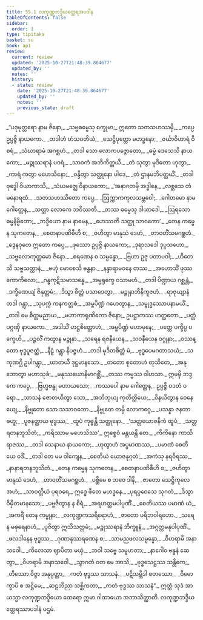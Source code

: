 ```yaml
---
title: 55.1 လကုဏ္ဍဘဒ္ဒိယတ္ထေရအပဒါန
tableOfContents: false
sidebar:
  order: 1
type: tipitaka
basket: su
book: ap1
review:
  current: review
  updated: '2025-10-27T21:48:39.864677'
  updated_by: ''
  notes: ''
  history:
  - state: review
    date: '2025-10-27T21:48:39.864677'
    updated_by: ''
    notes: ''
    previous_state: draft
---
```



<ReviewStatus review={frontmatter.review} showDetails={true} />

<HypothesisAnnotation frontmatter={frontmatter} />

<DynamicBreadcrumb />

<Division number="1" book="ap1" e="ch" v="20" p="429">

<Paragraph number="7334" type="verses" book="ap1">
_“ပဒုမုတ္တရော နာမ ဇိနော,_  
_သဗ္ဗဓမ္မေသု စက္ခုမာ;_  
ဣတော သတသဟဿမှိ,_  
_ကပ္ပေ ဥပ္ပဇ္ဇိ နာယကော._  

</Paragraph>

</Division>
<Division number="2" book="ap1" e="ch" v="20" p="429">

<Paragraph number="7335" type="verses" book="ap1">
_တဒါဟံ ဟံသဝတိယံ,_  
_သေဋ္ဌိပုတ္တော မဟဒ္ဓနော;_  
_ဇင်္ဃာဝိဟာရံ ဝိစရံ,_  
_သံဃာရာမံ အဂစ္ဆဟံ._  

</Paragraph>

</Division>
<Division number="3" book="ap1" e="ch" v="20" p="429">

<Paragraph number="7336" type="verses" book="ap1">
_တဒါ သော လောကပဇ္ဇောတော,_  
_ဓမ္မံ ဒေသေသိ နာယကော;_  
_မဉ္ဇုဿရာနံ ပဝရံ,_  
_သာဝကံ အဘိကိတ္တယိ._  

</Paragraph>

</Division>
<Division number="4" book="ap1" e="ch" v="20" p="429">

<Paragraph number="7337" type="verses" book="ap1">
_တံ သုတွာ မုဒိတော ဟုတွာ,_  
_ကာရံ ကတွာ မဟေသိနော;_  
_ဝန္ဒိတွာ သတ္ထုနော ပါဒေ,_  
_တံ ဌာနမဘိပတ္ထယိံ._  

</Paragraph>

</Division>
<Division number="5" book="ap1" e="ch" v="20" p="429">

<Paragraph number="7338" type="verses" book="ap1">
_တဒါ ဗုဒ္ဓေါ ဝိယာကာသိ,_  
_သံဃမဇ္ဈေ ဝိနာယကော;_  
_‘အနာဂတမှိ အဒ္ဓါနေ,_  
_လစ္ဆသေ တံ မနောရထံ._  

</Paragraph>

</Division>
<Division number="6" book="ap1" e="ch" v="20" p="429">

<Paragraph number="7339" type="verses" book="ap1">
_သတသဟဿိတော ကပ္ပေ,_  
_ဩက္ကာကကုလသမ္ဘဝေါ;_  
_ဂေါတမော နာမ ဂေါတ္တေန,_  
_သတ္ထာ လောကေ ဘဝိဿတိ._  

</Paragraph>

</Division>
<Division number="7" book="ap1" e="ch" v="20" p="429">

<Paragraph number="7340" type="verses" book="ap1">
_တဿ ဓမ္မေသု ဒါယာဒေါ,_  
_ဩရသော ဓမ္မနိမ္မိတော;_  
_ဘဒ္ဒိယော နာမ နာမေန,_  
_ဟေဿတိ သတ္ထု သာဝကော’._  

</Paragraph>

</Division>
<Division number="8" book="ap1" e="ch" v="20" p="429">

<Paragraph number="7341" type="verses" book="ap1">
_တေန ကမ္မေန သုကတေန,_  
_စေတနာပဏိဓီဟိ စ;_  
_ဇဟိတွာ မာနုသံ ဒေဟံ,_  
_တာဝတိံသမဂစ္ဆဟံ._  

</Paragraph>

</Division>
<Division number="9" book="ap1" e="ch" v="20" p="429">

<Paragraph number="7342" type="verses" book="ap1">
_ဒွေနဝုတေ ဣတော ကပ္ပေ,_  
_ဖုဿော ဥပ္ပဇ္ဇိ နာယကော;_  
_ဒုရာသဒေါ ဒုပ္ပသဟော,_  
_သဗ္ဗလောကုတ္တမော ဇိနော._  

</Paragraph>

</Division>
<Division number="10" book="ap1" e="ch" v="20" p="429">

<Paragraph number="7343" type="verses" book="ap1">
_စရဏေန စ သမ္ပန္နော,_  
_ဗြဟာ ဥဇု ပတာပဝါ;_  
_ဟိတေသီ သဗ္ဗသတ္တာနံ,_  
_ဗဟုံ မောစေသိ ဗန္ဓနာ._  

</Paragraph>

</Division>
<Division number="11" book="ap1" e="ch" v="20" p="429">

<Paragraph number="7344" type="verses" book="ap1">
_နန္ဒာရာမဝနေ တဿ,_  
_အဟောသိံ ဖုဿကောကိလော;_  
_ဂန္ဓကုဋိသမာသန္နေ,_  
_အမ္ဗရုက္ခေ ဝသာမဟံ._  

</Paragraph>

</Division>
<Division number="12" book="ap1" e="ch" v="20" p="430">

<Paragraph number="7345" type="verses" book="ap1">
_တဒါ ပိဏ္ဍာယ ဂစ္ဆန္တံ,_  
_ဒက္ခိဏေယျံ ဇိနုတ္တမံ;_  
_ဒိသွာ စိတ္တံ ပသာဒေတွာ,_  
_မဉ္ဇုနာဘိနိကူဇဟံ._  

</Paragraph>

</Division>
<Division number="13" book="ap1" e="ch" v="20" p="430">

<Paragraph number="7346" type="verses" book="ap1">
_ရာဇုယျာနံ တဒါ ဂန္တွာ,_  
_သုပက္ကံ ကနကတ္တစံ;_  
_အမ္ဗပိဏ္ဍံ ဂဟေတွာန,_  
_သမ္ဗုဒ္ဓဿောပနာမယိံ._  

</Paragraph>

</Division>
<Division number="14" book="ap1" e="ch" v="20" p="430">

<Paragraph number="7347" type="verses" book="ap1">
_တဒါ မေ စိတ္တမညာယ,_  
_မဟာကာရုဏိကော ဇိနော;_  
ဥပဋ္ဌာကဿ ဟတ္ထတော,_  
_ပတ္တံ ပဂ္ဂဏှိ နာယကော._  

</Paragraph>

</Division>
<Division number="15" book="ap1" e="ch" v="20" p="430">

<Paragraph number="7348" type="verses" book="ap1">
_အဒါသိံ ဟဋ္ဌစိတ္တောဟံ,_  
_အမ္ဗပိဏ္ဍံ မဟာမုနေ;_  
_ပတ္တေ ပက္ခိပ္ပ ပက္ခေဟိ,_  
_ပဉ္ဇလိံ ကတွာန မဉ္ဇုနာ._  

</Paragraph>

</Division>
<Division number="16" book="ap1" e="ch" v="20" p="430">

<Paragraph number="7349" type="verses" book="ap1">
_သရေန ရဇနီယေန,_  
_သဝနီယေန ဝဂ္ဂုနာ;_  
_ဝဿန္တော ဗုဒ္ဓပူဇတ္ထံ,_  
_နီဠံ ဂန္တွာ နိပဇ္ဇဟံ._  

</Paragraph>

</Division>
<Division number="17" book="ap1" e="ch" v="20" p="430">

<Paragraph number="7350" type="verses" book="ap1">
_တဒါ မုဒိတစိတ္တံ မံ,_  
_ဗုဒ္ဓပေမဂတာသယံ;_  
_သကုဏဂ္ဃိ ဥပါဂန္တွာ,_  
_ဃာတယီ ဒုဋ္ဌမာနသော._  

</Paragraph>

</Division>
<Division number="18" book="ap1" e="ch" v="20" p="430">

<Paragraph number="7351" type="verses" book="ap1">
_တတော စုတောဟံ တုသိတေ,_  
_အနုဘောတွာ မဟာသုခံ;_  
_မနုဿယောနိမာဂစ္ဆိံ,_  
_တဿ ကမ္မဿ ဝါဟသာ._  

</Paragraph>

</Division>
<Division number="19" book="ap1" e="ch" v="20" p="430">

<Paragraph number="7352" book="ap1">
ဣမမှိ ဘဒ္ဒကေ ကပ္ပေ,_  
_ဗြဟ္မဗန္ဓု မဟာယသော;_  
_ကဿပေါ နာမ ဂေါတ္တေန,_  
ဥပ္ပဇ္ဇိ ဝဒတံ ဝရော._  

</Paragraph>

</Division>
<Division number="20" book="ap1" e="ch" v="20" p="430">

<Paragraph number="7353" type="verses" book="ap1">
_သာသနံ ဇောတယိတွာ သော,_  
_အဘိဘုယျ ကုတိတ္ထိယေ;_  
_ဝိနယိတွာန ဝေနေယျေ,_  
_နိဗ္ဗုတော သော သသာဝကော._  

</Paragraph>

</Division>
<Division number="21" book="ap1" e="ch" v="20" p="430">

<Paragraph number="7354" type="verses" book="ap1">
_နိဗ္ဗုတေ တမှိ လောကဂ္ဂေ,_  
_ပသန္နာ ဇနတာ ဗဟူ;_  
_ပူဇနတ္ထာယ ဗုဒ္ဓဿ,_  
_ထူပံ ကုဗ္ဗန္တိ သတ္ထုနော._  

</Paragraph>

</Division>
<Division number="22" book="ap1" e="ch" v="20" p="430">

<Paragraph number="7355" type="verses" book="ap1">
_‘သတ္တယောဇနိကံ ထူပံ,_  
_သတ္တရတနဘူသိတံ;_  
_ကရိဿာမ မဟေသိဿ’,_  
ဣစ္စေဝံ မန္တယန္တိ တေ._  

</Paragraph>

</Division>
<Division number="23" book="ap1" e="ch" v="20" p="430">

<Paragraph number="7356" type="verses" book="ap1">
_ကိကိနော ကာသိရာဇဿ,_  
_တဒါ သေနာယ နာယကော;_  
_ဟုတွာဟံ အပ္ပမာဏဿ,_  
_ပမာဏံ စေတိယေ ဝဒိံ._  

</Paragraph>

</Division>
<Division number="24" book="ap1" e="ch" v="20" p="431">

<Paragraph number="7357" type="verses" book="ap1">
_တဒါ တေ မမ ဝါကျေန,_  
_စေတိယံ ယောဇနုဂ္ဂတံ;_  
_အကံသု နရဝီရဿ,_  
_နာနာရတနဘူသိတံ._  

</Paragraph>

</Division>
<Division number="25" book="ap1" e="ch" v="20" p="431">

<Paragraph number="7358" type="verses" book="ap1">
_တေန ကမ္မေန သုကတေန,_  
_စေတနာပဏိဓီဟိ စ;_  
_ဇဟိတွာ မာနုသံ ဒေဟံ,_  
_တာဝတိံသမဂစ္ဆဟံ._  

</Paragraph>

</Division>
<Division number="26" book="ap1" e="ch" v="20" p="431">

<Paragraph number="7359" type="verses" book="ap1">
_ပစ္ဆိမေ စ ဘဝေ ဒါနိ,_  
_ဇာတော သေဋ္ဌိကုလေ အဟံ;_  
_သာဝတ္ထိယံ ပုရဝရေ,_  
ဣဒ္ဓေ ဖီတေ မဟဒ္ဓနေ._  

</Paragraph>

</Division>
<Division number="27" book="ap1" e="ch" v="20" p="431">

<Paragraph number="7360" type="verses" book="ap1">
_ပုရပ္ပဝေသေ သုဂတံ,_  
_ဒိသွာ ဝိမှိတမာနသော;_  
_ပဗ္ဗဇိတွာန န စိရံ,_  
_အရဟတ္တမပါပုဏိံ._  

</Paragraph>

</Division>
<Division number="28" book="ap1" e="ch" v="20" p="431">

<Paragraph number="7361" type="verses" book="ap1">
_စေတိယဿ ပမာဏံ ယံ,_  
_အကရိံ တေန ကမ္မုနာ;_  
_လကုဏ္ဍကသရီရောဟံ,_  
_ဇာတော ပရိဘဝါရဟော._  

</Paragraph>

</Division>
<Division number="29" book="ap1" e="ch" v="20" p="431">

<Paragraph number="7362" type="verses" book="ap1">
_သရေန မဓုရေနာဟံ,_  
_ပူဇိတွာ ဣသိသတ္တမံ;_  
_မဉ္ဇုဿရာနံ ဘိက္ခူနံ,_  
_အဂ္ဂတ္တမနုပါပုဏိံ._  

</Paragraph>

</Division>
<Division number="30" book="ap1" e="ch" v="20" p="431">

<Paragraph number="7363" type="verses" book="ap1">
_ဖလဒါနေန ဗုဒ္ဓဿ,_  
_ဂုဏာနုဿရဏေန စ;_  
_သာမညဖလသမ္ပန္နော,_  
_ဝိဟရာမိ အနာသဝေါ._  

</Paragraph>

</Division>
<Division number="31" book="ap1" e="ch" v="20" p="431">

<Paragraph number="7364" type="verses" book="ap1">
_ကိလေသာ ဈာပိတာ မယှံ,_  
_ဘဝါ သဗ္ဗေ သမူဟတာ;_  
_နာဂေါဝ ဗန္ဓနံ ဆေတွာ,_  
_ဝိဟရာမိ အနာသဝေါ._  

</Paragraph>

</Division>
<Division number="32" book="ap1" e="ch" v="20" p="431">

<Paragraph number="7365" type="verses" book="ap1">
_သွာဂတံ ဝတ မေ အာသိ,_  
_ဗုဒ္ဓသေဋ္ဌဿ သန္တိကေ;_  
_တိဿော ဝိဇ္ဇာ အနုပ္ပတ္တာ,_  
_ကတံ ဗုဒ္ဓဿ သာသနံ._  

</Paragraph>

</Division>
<Division number="33" book="ap1" e="ch" v="20" p="431">

<Paragraph number="7366" type="verses" book="ap1">
_ပဋိသမ္ဘိဒါ စတဿော,_  
_ဝိမောက္ခာပိ စ အဋ္ဌိမေ;_  
_ဆဠဘိညာ သစ္ဆိကတာ,_  
_ကတံ ဗုဒ္ဓဿ သာသနံ”._  

</Paragraph>

<Paragraph number="7367" book="ap1">
ဣတ္ထံ သုဒံ အာယသ္မာ လကုဏ္ဍဘဒ္ဒိယော ထေရော ဣမာ ဂါထာယော အဘာသိတ္ထာတိ.

</Paragraph>
</Division>

<Paragraph number="7368" type="center" book="ap1">
လကုဏ္ဍဘဒ္ဒိယတ္ထေရဿာပဒါနံ ပဌမံ.
</Paragraph>